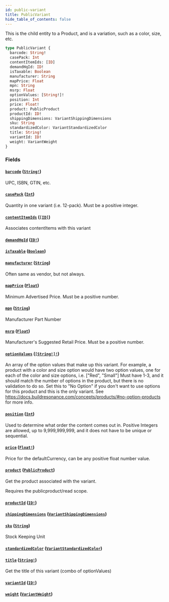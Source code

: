 ```yaml
---
id: public-variant
title: PublicVariant
hide_table_of_contents: false
---
```



This is the child entity to a Product, and is a variation, such as a color, size, etc.

```graphql
type PublicVariant {
  barcode: String!
  casePack: Int
  contentItemIds: [ID]
  demandHqId: ID!
  isTaxable: Boolean
  manufacturer: String
  mapPrice: Float
  mpn: String
  msrp: Float
  optionValues: [String!]!
  position: Int
  price: Float!
  product: PublicProduct
  productId: ID!
  shippingDimensions: VariantShippingDimensions
  sku: String
  standardizedColor: VariantStandardizedColor
  title: String!
  variantId: ID!
  weight: VariantWeight
}
```


### Fields

#### [`barcode`](#) ([`String!`](/developers/demandhq-apis/storefront-api/graphql/reference/scalars/string))

UPC, ISBN, GTIN, etc.


#### [`casePack`](#) ([`Int`](/developers/demandhq-apis/storefront-api/graphql/reference/scalars/int))

Quantity in one variant (i.e. 12-pack). Must be a positive integer.


#### [`contentItemIds`](#) ([`[ID]`](/developers/demandhq-apis/storefront-api/graphql/reference/scalars/id))

Associates contentItems with this variant


#### [`demandHqId`](#) ([`ID!`](/developers/demandhq-apis/storefront-api/graphql/reference/scalars/id))




#### [`isTaxable`](#) ([`Boolean`](/developers/demandhq-apis/storefront-api/graphql/reference/scalars/boolean))




#### [`manufacturer`](#) ([`String`](/developers/demandhq-apis/storefront-api/graphql/reference/scalars/string))

Often same as vendor, but not always.


#### [`mapPrice`](#) ([`Float`](/developers/demandhq-apis/storefront-api/graphql/reference/scalars/float))

Minimum Advertised Price. Must be a positive number.


#### [`mpn`](#) ([`String`](/developers/demandhq-apis/storefront-api/graphql/reference/scalars/string))

Manufacturer Part Number


#### [`msrp`](#) ([`Float`](/developers/demandhq-apis/storefront-api/graphql/reference/scalars/float))

Manufacturer's Suggested Retail Price. Must be a positive number.


#### [`optionValues`](#) ([`[String!]!`](/developers/demandhq-apis/storefront-api/graphql/reference/scalars/string))

An array of the option values that make up this variant.
For example, a product with a color and size option would have two option values,
one for each of the color and size options, i.e. ["Red", "Small"]
Must have 1-3, and it should match the number of options in the product, but there is no validation to do so.
Set this to "No Option" if you don't want to use options for this product and this is the only variant.
See https://docs.buildresonance.com/concepts/products/#no-option-products for more info.


#### [`position`](#) ([`Int`](/developers/demandhq-apis/storefront-api/graphql/reference/scalars/int))

Used to determine what order the content comes out in.
Positive Integers are allowed, up to 9,999,999,999, and it does not have to be unique or sequential.


#### [`price`](#) ([`Float!`](/developers/demandhq-apis/storefront-api/graphql/reference/scalars/float))

Price for the defaultCurrency, can be any positive float number value.


#### [`product`](#) ([`PublicProduct`](/developers/demandhq-apis/storefront-api/graphql/reference/objects/public-product))

Get the product associated with the variant.
            
Requires the publicproduct/read scope.


#### [`productId`](#) ([`ID!`](/developers/demandhq-apis/storefront-api/graphql/reference/scalars/id))




#### [`shippingDimensions`](#) ([`VariantShippingDimensions`](/developers/demandhq-apis/storefront-api/graphql/reference/objects/variant-shipping-dimensions))




#### [`sku`](#) ([`String`](/developers/demandhq-apis/storefront-api/graphql/reference/scalars/string))

Stock Keeping Unit


#### [`standardizedColor`](#) ([`VariantStandardizedColor`](/developers/demandhq-apis/storefront-api/graphql/reference/enums/variant-standardized-color))




#### [`title`](#) ([`String!`](/developers/demandhq-apis/storefront-api/graphql/reference/scalars/string))

Get the title of this variant (combo of optionValues)


#### [`variantId`](#) ([`ID!`](/developers/demandhq-apis/storefront-api/graphql/reference/scalars/id))




#### [`weight`](#) ([`VariantWeight`](/developers/demandhq-apis/storefront-api/graphql/reference/objects/variant-weight))







